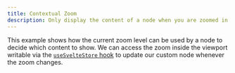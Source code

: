 ```yaml
---
title: Contextual Zoom
description: Only display the content of a node when you are zoomed in close enough
---
```



This example shows how the current zoom level can be used by a node to decide which content to show.
We can access the zoom inside the viewport writable via the [`useSvelteStore` hook](/api-reference/hooks/use-svelte-flow) to update our custom node whenever the zoom changes.

<RemoteCodeViewer
  route="examples/interaction/contextual-zoom"
  framework="svelte"
/>

<UnusedPropWarning />
